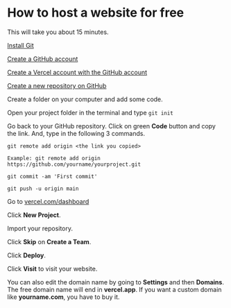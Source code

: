 
<Head
  title='How to host a website for free'
  description='How to host a website for free'
/>

# How to host a website for free

This will take you about 15 minutes.

[Install Git](https://git-scm.com/downloads)

[Create a GitHub account](https://github.com/signup)

[Create a Vercel account with the GitHub account](https://vercel.com/signup)

[Create a new repository on GitHub](https://github.com/new)

Create a folder on your computer and add some code.

Open your project folder in the terminal and type `git init`

Go back to your GitHub repository. Click on green **Code** button and copy the link. And, type in the following 3 commands.

```
git remote add origin <the link you copied>

Example: git remote add origin https://github.com/yourname/yourproject.git

git commit -am 'First commit'

git push -u origin main
```

Go to [vercel.com/dashboard](https://vercel.com/dashboard)

Click **New Project**.

Import your repository.

Click **Skip** on **Create a Team**.

Click **Deploy**.

Click **Visit** to visit your website.

You can also edit the domain name by going to **Settings** and then **Domains**. The free domain name will end in **vercel.app**. If you want a custom domain like **yourname.com**, you have to buy it.
